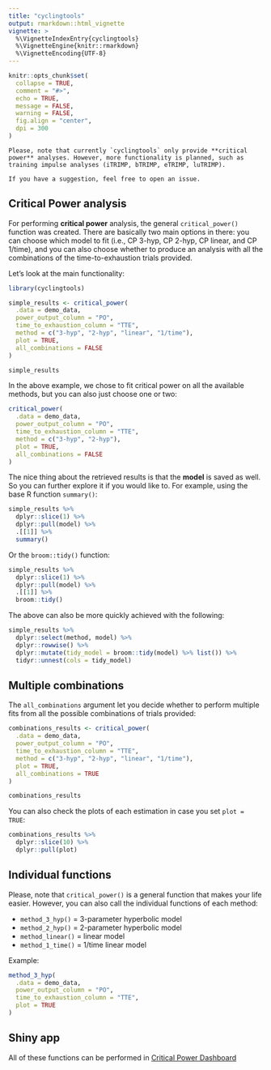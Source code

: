 ```yaml
---
title: "cyclingtools"
output: rmarkdown::html_vignette
vignette: >
  %\VignetteIndexEntry{cyclingtools}
  %\VignetteEngine{knitr::rmarkdown}
  %\VignetteEncoding{UTF-8}
---
```


```r
knitr::opts_chunk$set(
  collapse = TRUE,
  comment = "#>",
  echo = TRUE,
  message = FALSE,
  warning = FALSE,
  fig.align = "center",
  dpi = 300
)
```

```block
Please, note that currently `cyclingtools` only provide **critical power** analyses. However, more functionality is planned, such as training impulse analyses (iTRIMP, bTRIMP, eTRIMP, luTRIMP).

If you have a suggestion, feel free to open an issue.
```

## Critical Power analysis

For performing **critical power** analysis, the general `critical_power()` function was created. There are basically two main options in there: you can choose which model to fit (i.e., CP 3-hyp, CP 2-hyp, CP linear, and CP 1/time), and you can also choose whether to produce an analysis with all the combinations of the time-to-exhaustion trials provided.

Let's look at the main functionality:

```r
library(cyclingtools)

simple_results <- critical_power(
  .data = demo_data, 
  power_output_column = "PO", 
  time_to_exhaustion_column = "TTE", 
  method = c("3-hyp", "2-hyp", "linear", "1/time"), 
  plot = TRUE, 
  all_combinations = FALSE
)

simple_results
```

In the above example, we chose to fit critical power on all the available methods, but you can also just choose one or two:

```r
critical_power(
  .data = demo_data, 
  power_output_column = "PO", 
  time_to_exhaustion_column = "TTE", 
  method = c("3-hyp", "2-hyp"), 
  plot = TRUE, 
  all_combinations = FALSE
)
```

The nice thing about the retrieved results is that the **model** is saved as well. So you can further explore it if you would like to. For example, using the base R function `summary()`:

```r
simple_results %>% 
  dplyr::slice(1) %>% 
  dplyr::pull(model) %>% 
  .[[1]] %>% 
  summary()
```

Or the `broom::tidy()` function:

```r
simple_results %>% 
  dplyr::slice(1) %>% 
  dplyr::pull(model) %>% 
  .[[1]] %>% 
  broom::tidy()
```

The above can also be more quickly achieved with the following:

```r
simple_results %>% 
  dplyr::select(method, model) %>% 
  dplyr::rowwise() %>% 
  dplyr::mutate(tidy_model = broom::tidy(model) %>% list()) %>% 
  tidyr::unnest(cols = tidy_model)
```

## Multiple combinations

The `all_combinations` argument let you decide whether to perform multiple fits from all the possible combinations of trials provided:

```r
combinations_results <- critical_power(
  .data = demo_data, 
  power_output_column = "PO", 
  time_to_exhaustion_column = "TTE", 
  method = c("3-hyp", "2-hyp", "linear", "1/time"), 
  plot = TRUE, 
  all_combinations = TRUE
)

combinations_results
```

You can also check the plots of each estimation in case you set `plot = TRUE`:

```r
combinations_results %>% 
  dplyr::slice(10) %>% 
  dplyr::pull(plot)
```

## Individual functions

Please, note that `critical_power()` is a general function that makes your life easier. However, you can also call the individual functions of each method:

* `method_3_hyp()` = 3-parameter hyperbolic model
* `method_2_hyp()` = 2-parameter hyperbolic model
* `method_linear()` = linear model
* `method_1_time()` = 1/time linear model

Example:

```r
method_3_hyp(
  .data = demo_data, 
  power_output_column = "PO", 
  time_to_exhaustion_column = "TTE", 
  plot = TRUE
)
```

## Shiny app

All of these functions can be performed in [Critical Power Dashboard](https://www.shiny.fmattioni.me/CPapp/)
